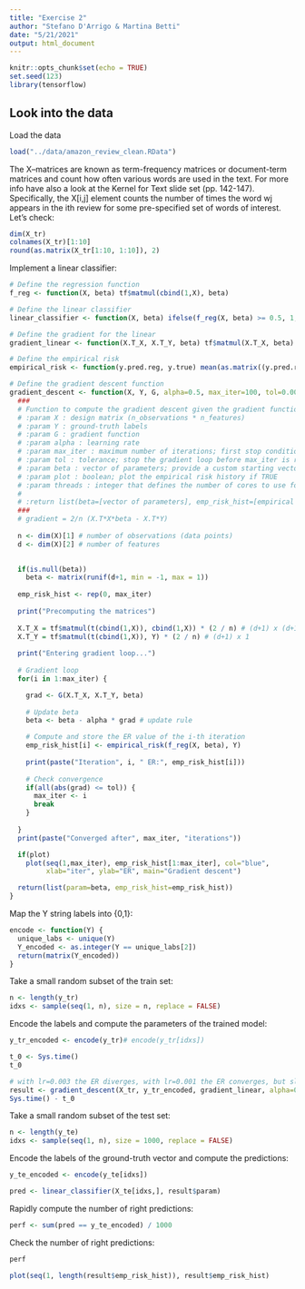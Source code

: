 ---
title: "Exercise 2"
author: "Stefano D'Arrigo & Martina Betti"
date: "5/21/2021"
output: html_document
---

```{r setup, include=FALSE}
knitr::opts_chunk$set(echo = TRUE)
set.seed(123)
library(tensorflow)
```

## Look into the data

Load the data

```{r}
load("../data/amazon_review_clean.RData")
```

The X–matrices are known as term-frequency matrices or document-term matrices and count how often various words are used in the text. For more info have also a look at the Kernel for Text slide set (pp. 142-147).
Specifically, the X[i,j] element counts the number of times the word wj appears in the ith review for some pre-specified set of words of interest. Let's check:

```{r}
dim(X_tr)
colnames(X_tr)[1:10]
round(as.matrix(X_tr[1:10, 1:10]), 2)
```


Implement a linear classifier: 

```{r}
# Define the regression function
f_reg <- function(X, beta) tf$matmul(cbind(1,X), beta)

# Define the linear classifier
linear_classifier <- function(X, beta) ifelse(f_reg(X, beta) >= 0.5, 1, 0)

# Define the gradient for the linear
gradient_linear <- function(X.T_X, X.T_Y, beta) tf$matmul(X.T_X, beta) - X.T_Y

# Define the empirical risk
empirical_risk <- function(y.pred.reg, y.true) mean(as.matrix((y.pred.reg-y.true)^2)) # OLS

# Define the gradient descent function
gradient_descent <- function(X, Y, G, alpha=0.5, max_iter=100, tol=0.00001, beta=NULL, plot=FALSE, threads = 4) {
  ###
  # Function to compute the gradient descent given the gradient function G.
  # :param X : design matrix (n_observations * n_features)
  # :param Y : ground-truth labels
  # :param G : gradient function
  # :param alpha : learning rate
  # :param max_iter : maximum number of iterations; first stop condition
  # :param tol : tolerance; stop the gradient loop before max_iter is reached if the condition is met
  # :param beta : vector of parameters; provide a custom starting vector; otherwise, a random one is chosen
  # :param plot : boolean; plot the empirical risk history if TRUE 
  # :param threads : integer that defines the number of cores to use for the matrix precomputation
  #
  # :return list(beta=[vector of parameters], emp_risk_hist=[empirical risk through the iterations]) 
  ###
  # gradient = 2/n (X.T*X*beta - X.T*Y)
  
  n <- dim(X)[1] # number of observations (data points)
  d <- dim(X)[2] # number of features

  
  if(is.null(beta))
    beta <- matrix(runif(d+1, min = -1, max = 1))
  
  emp_risk_hist <- rep(0, max_iter)
  
  print("Precomputing the matrices")
  
  X.T_X = tf$matmul(t(cbind(1,X)), cbind(1,X)) * (2 / n) # (d+1) x (d+1)
  X.T_Y = tf$matmul(t(cbind(1,X)), Y) * (2 / n) # (d+1) x 1
  
  print("Entering gradient loop...")  
  
  # Gradient loop
  for(i in 1:max_iter) {

    grad <- G(X.T_X, X.T_Y, beta)
    
    # Update beta
    beta <- beta - alpha * grad # update rule

    # Compute and store the ER value of the i-th iteration
    emp_risk_hist[i] <- empirical_risk(f_reg(X, beta), Y)
    
    print(paste("Iteration", i, " ER:", emp_risk_hist[i]))
    
    # Check convergence
    if(all(abs(grad) <= tol)) {
      max_iter <- i
      break
    }
    
  }
  print(paste("Converged after", max_iter, "iterations"))

  if(plot)
    plot(seq(1,max_iter), emp_risk_hist[1:max_iter], col="blue",
         xlab="iter", ylab="ER", main="Gradient descent")

  return(list(param=beta, emp_risk_hist=emp_risk_hist))
}

```



Map the Y string labels into \{0,1\}:

```{r}
encode <- function(Y) {
  unique_labs <- unique(Y)
  Y_encoded <- as.integer(Y == unique_labs[2])
  return(matrix(Y_encoded))
}
```

Take a small random subset of the train set:

```{r eval=FALSE, include=FALSE}
n <- length(y_tr)
idxs <- sample(seq(1, n), size = n, replace = FALSE)
```

Encode the labels and compute the parameters of the trained model:

```{r}
y_tr_encoded <- encode(y_tr)# encode(y_tr[idxs])

t_0 <- Sys.time()
t_0

# with lr=0.003 the ER diverges, with lr=0.001 the ER converges, but slowly
result <- gradient_descent(X_tr, y_tr_encoded, gradient_linear, alpha=0.001, max_iter=500, plot=F, threads=8)
Sys.time() - t_0
```

Take a small random subset of the test set:

```{r}
n <- length(y_te)
idxs <- sample(seq(1, n), size = 1000, replace = FALSE)
```

Encode the labels of the ground-truth vector and compute the predictions:

```{r}
y_te_encoded <- encode(y_te[idxs])

pred <- linear_classifier(X_te[idxs,], result$param)
```

Rapidly compute the number of right predictions:

```{r}
perf <- sum(pred == y_te_encoded) / 1000
```

Check the number of right predictions:

```{r}
perf
```
```{r}
plot(seq(1, length(result$emp_risk_hist)), result$emp_risk_hist)
```

